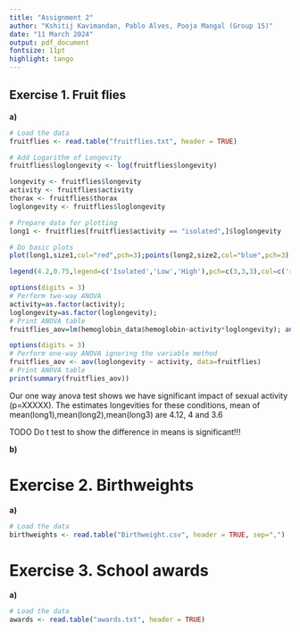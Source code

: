 ---
title: "Assignment 2"
author: "Kshitij Kavimandan, Pablo Alves, Pooja Mangal (Group 15)"
date: "11 March 2024"
output: pdf_document
fontsize: 11pt
highlight: tango
---

## Exercise 1. Fruit flies

**a)** 

```{r}
# Load the data
fruitflies <- read.table("fruitflies.txt", header = TRUE)

# Add Logarithm of Longevity
fruitflies$loglongevity <- log(fruitflies$longevity)

longevity <- fruitflies$longevity
activity <- fruitflies$activity
thorax <- fruitflies$thorax
loglongevity <- fruitflies$loglongevity

# Prepare data for plotting
long1 <- fruitflies[fruitflies$activity == "isolated",]$loglongevity
```


```{r,fig.margin = TRUE,fig.width=6,fig.height=3,fig.align="center"}
# Do basic plots
plot(long1,size1,col="red",pch=3);points(long2,size2,col="blue",pch=3);points(long3,size3,col="green",pch=3)

legend(4.2,0.75,legend=c('Isolated','Low','High'),pch=c(3,3,3),col=c('red','blue','green'))
```


```{r}
options(digits = 3)
# Perform two-way ANOVA
activity=as.factor(activity);
loglongevity=as.factor(loglongevity);
# Print ANOVA table
fruitflies_aov=lm(hemoglobin_data$hemoglobin~activity*loglongevity); anova(fruitflies_aov)

options(digits = 3)
# Perform one-way ANOVA ignoring the variable method
fruitflies_aov <- aov(loglongevity ~ activity, data=fruitflies)
# Print ANOVA table
print(summary(fruitflies_aov))
```

Our one way anova test shows we have significant impact of sexual activity (p=XXXXX). The estimates longevities for these conditions, mean of mean(long1),mean(long2),mean(long3) are 4.12, 4 and 3.6

TODO Do t test to show the difference in means is significant!!!

**b)**



# Exercise 2. Birthweights

**a)** 

```{r}
# Load the data
birthweights <- read.table("Birthweight.csv", header = TRUE, sep=",")
```


# Exercise 3. School awards

**a)** 

```{r}
# Load the data
awards <- read.table("awards.txt", header = TRUE)
```